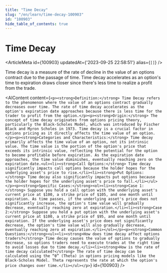 ```yaml
---
title: "Time Decay"
slug: "/en/learn/time-decay-100903"
id: "100903"
hide_table_of_contents: true
---
```



# Time Decay

<ArticleMeta id={100903} updatedAt={'2023-09-25 22:58:51'} alias={`[]`} />
<div className='border-solid border-b border-t-0 my-4 border-[var(--ifm-color-gray-300)]' />

Time decay is a measure of the rate of decline in the value of an options contract due to the passage of time. Time decay accelerates as an option's time to expiration draws closer since there's less time to realize a profit from the trade.

<AIContent content={`<p><strong>Definition:</strong> Time Decay refers to the phenomenon where the value of an options contract gradually decreases over time. The rate of time decay accelerates as the option's expiration date approaches because there is less time for the trader to profit from the option.</p><p><strong>Origin:</strong> The concept of time decay originates from options pricing theory, particularly the Black-Scholes Model, which was introduced by Fischer Black and Myron Scholes in 1973. Time decay is a crucial factor in options pricing as it directly affects the time value of an option.</p><p><strong>Categories and Characteristics:</strong> Time decay primarily affects the time value of an option, not its intrinsic value. The time value is the portion of the option's price that exceeds its intrinsic value, reflecting the potential for the option to become profitable before expiration. As the expiration date approaches, the time value diminishes, eventually reaching zero on the expiration date.<ul><li><strong>Call Options:</strong> Time decay significantly impacts call options because the holder hopes for the underlying asset's price to rise.</li><li><strong>Put Options:</strong> Time decay also significantly impacts put options because the holder hopes for the underlying asset's price to fall.</li></ul></p><p><strong>Specific Cases:</strong><ol><li><strong>Case 1:</strong> Suppose you hold a call option with the underlying asset's current price at $100, a strike price of $105, and one month until expiration. As time passes, if the underlying asset's price does not significantly increase, the option's time value will gradually decrease, eventually reaching zero at expiration.</li><li><strong>Case 2:</strong> Suppose you hold a put option with the underlying asset's current price at $100, a strike price of $95, and one month until expiration. If the underlying asset's price does not significantly decrease, the option's time value will also gradually decrease, eventually reaching zero at expiration.</li></ol></p><p><strong>Common Questions:</strong><ul><li><strong>How does time decay affect options traders?</strong> Time decay causes the value of options to gradually decrease, so options traders need to execute trades at the right time to avoid losses due to time decay.</li><li><strong>How is the rate of time decay calculated?</strong> The rate of time decay can be calculated using the “θ” (Theta) in options pricing models like the Black-Scholes Model. Theta represents the rate at which the option's price changes over time.</li></ul></p>`} id={100903} />
